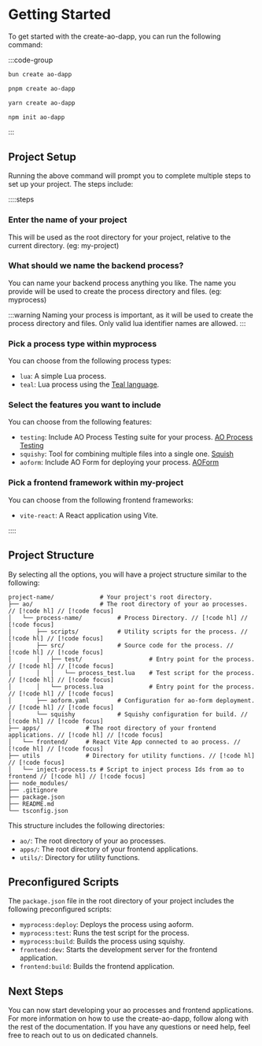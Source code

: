 # Getting Started

To get started with the create-ao-dapp, you can run the following command:

:::code-group
```bash [bun]
bun create ao-dapp
```

```bash [pnpm]
pnpm create ao-dapp
```

```bash [yarn]
yarn create ao-dapp
```

```bash [npm]
npm init ao-dapp
```
:::


## Project Setup

Running the above command will prompt you to complete multiple steps to set up your project. The steps include:

::::steps
### Enter the name of your project

This will be used as the root directory for your project, relative to the current directory. (eg: my-project)
 
### What should we name the backend process?
 
You can name your backend process anything you like. The name you provide will be used to create the process 
directory and files. (eg: myprocess)

:::warning
Naming your process is important, as it will be used to create the process directory and files. Only valid lua identifier names are allowed.
:::
 
### Pick a process type within myprocess

You can choose from the following process types:
- `lua`: A simple Lua process.
- `teal`: Lua process using the [Teal language](https://github.com/teal-language/tl).

### Select the features you want to include

You can choose from the following features:
- `testing`: Include AO Process Testing suite for your process. [AO Process Testing](https://github.com/Autonomous-Finance/ao-process-testing)
- `squishy`: Tool for combining multiple files into a single one. [Squish](https://github.com/LuaDist/squish)
- `aoform`: Include AO Form for deploying your process. [AOForm](https://github.com/Autonomous-Finance/aoform)

### Pick a frontend framework within my-project

You can choose from the following frontend frameworks:
- `vite-react`: A React application using Vite.

::::

## Project Structure

By selecting all the options, you will have a project structure similar to the following:

```
project-name/             # Your project's root directory.
├── ao/                   # The root directory of your ao processes. // [!code hl] // [!code focus]
│   └── process-name/          # Process Directory. // [!code hl] // [!code focus]
│       ├── scripts/           # Utility scripts for the process. // [!code hl] // [!code focus]
│       ├── src/               # Source code for the process. // [!code hl] // [!code focus]
│       │   ├── test/                   # Entry point for the process. // [!code hl] // [!code focus]
│       │   │   └── process_test.lua    # Test script for the process. // [!code hl] // [!code focus]
│       │   └── process.lua             # Entry point for the process. // [!code hl] // [!code focus]
│       ├── aoform.yaml        # Configuration for ao-form deployment. // [!code hl] // [!code focus]
│       └── squishy            # Squishy configuration for build. // [!code hl] // [!code focus]
├── apps/             # The root directory of your frontend applications. // [!code hl] // [!code focus]
│   └── frontend/     # React Vite App connected to ao process. // [!code hl] // [!code focus]
├── utils             # Directory for utility functions. // [!code hl] // [!code focus]
│   └── inject-process.ts # Script to inject process Ids from ao to frontend // [!code hl] // [!code focus]
├── node_modules/
├── .gitignore
├── package.json
├── README.md
└── tsconfig.json
```

This structure includes the following directories:

- `ao/`: The root directory of your ao processes.
- `apps/`: The root directory of your frontend applications.
- `utils/`: Directory for utility functions.

## Preconfigured Scripts

The `package.json` file in the root directory of your project includes the following preconfigured scripts:

- `myprocess:deploy`: Deploys the process using aoform.
- `myprocess:test`: Runs the test script for the process.
- `myprocess:build`: Builds the process using squishy.
- `frontend:dev`: Starts the development server for the frontend application.
- `frontend:build`: Builds the frontend application.


## Next Steps

You can now start developing your ao processes and frontend applications. For more information on how to use the create-ao-dapp, follow along with the rest of the documentation. If you have any questions or need help, feel free to reach out to us on dedicated channels.
